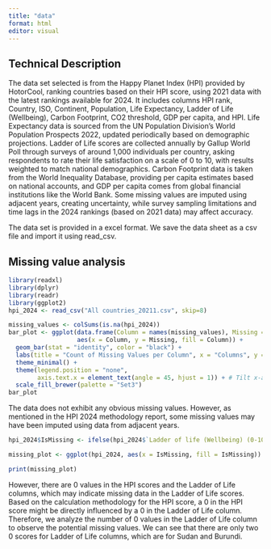```yaml
---
title: "data"
format: html
editor: visual
---
```


## Technical Description

The data set selected is from the Happy Planet Index (HPI) provided by HotorCool, ranking countries based on their HPI score, using 2021 data with the latest rankings available for 2024. It includes columns HPI rank, Country, ISO, Continent, Population, Life Expectancy, Ladder of Life (Wellbeing), Carbon Footprint, CO2 threshold, GDP per capita, and HPI. Life Expectancy data is sourced from the UN Population Division’s World Population Prospects 2022, updated periodically based on demographic projections. Ladder of Life scores are collected annually by Gallup World Poll through surveys of around 1,000 individuals per country, asking respondents to rate their life satisfaction on a scale of 0 to 10, with results weighted to match national demographics. Carbon Footprint data is taken from the World Inequality Database, providing per capita estimates based on national accounts, and GDP per capita comes from global financial institutions like the World Bank. Some missing values are imputed using adjacent years, creating uncertainty, while survey sampling limitations and time lags in the 2024 rankings (based on 2021 data) may affect accuracy.

The data set is provided in a excel format. We save the data sheet as a csv file and import it using read_csv.

## Missing value analysis

```r
library(readxl)
library(dplyr)
library(readr)
library(ggplot2)
hpi_2024 <- read_csv("All countries_20211.csv", skip=8)
```

```r
missing_values <- colSums(is.na(hpi_2024))
bar_plot <- ggplot(data.frame(Column = names(missing_values), Missing = missing_values), 
                   aes(x = Column, y = Missing, fill = Column)) +
  geom_bar(stat = "identity", color = "black") +
  labs(title = "Count of Missing Values per Column", x = "Columns", y = "Count of Missing Values") +
  theme_minimal() +
  theme(legend.position = "none",
        axis.text.x = element_text(angle = 45, hjust = 1)) + # Tilt x-axis labels
  scale_fill_brewer(palette = "Set3")
bar_plot
```

The data does not exhibit any obvious missing values. However, as mentioned in the HPI 2024 methodology report, some missing values may have been imputed using data from adjacent years.

```r
hpi_2024$IsMissing <- ifelse(hpi_2024$`Ladder of life (Wellbeing) (0-10)` == 0, "0", "Other Values")

missing_plot <- ggplot(hpi_2024, aes(x = IsMissing, fill = IsMissing)) + geom_bar(color = "black") + scale_fill_manual(values = c("Missing (0)" = "pink", "Other Values" = "lightblue")) + labs(title = "Distribution of Missing (0) vs Other Values", x = "Value Type", y = "Count") + theme_minimal()

print(missing_plot)
```

However, there are 0 values in the HPI scores and the Ladder of Life columns, which may indicate missing data in the Ladder of Life scores. Based on the calculation methodology for the HPI score, a 0 in the HPI score might be directly influenced by a 0 in the Ladder of Life column. Therefore, we analyze the number of 0 values in the Ladder of Life column to observe the potential missing values. We can see that there are only two 0 scores for Ladder of Life columns, which are for Sudan and Burundi.
